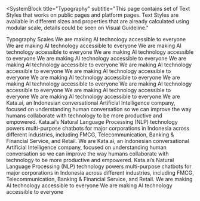 
<Meta title="Foundations/Typography" />

<SystemBlock
  title="Typography"
  subtitle="This page contains set of Text Styles that works on public pages and platform pages. Text Styles are available in different sizes and properties that are already calculated using modular scale, details could be seen on Visual Guideline."
>
  <Stack spacing="xl">
    <SystemSubheading>Typography Scales</SystemSubheading>
    <ComponentBlock title="Heading" withBackground>
      <Stack spacing="md">
        <Heading scale={900}>We are making AI technology accessible to everyone</Heading>
        <Heading scale={800}>We are making AI technology accessible to everyone</Heading>
        <Heading scale={700}>We are making AI technology accessible to everyone</Heading>
        <Heading scale={600}>We are making AI technology accessible to everyone</Heading>
        <Heading scale={500}>We are making AI technology accessible to everyone</Heading>
        <Heading scale={400}>We are making AI technology accessible to everyone</Heading>
        <Heading scale={300}>We are making AI technology accessible to everyone</Heading>
        <Heading scale={200}>We are making AI technology accessible to everyone</Heading>
        <Heading scale={100}>We are making AI technology accessible to everyone</Heading>
      </Stack>
    </ComponentBlock>
    <ComponentBlock title="Text" withBackground>
      <Stack spacing="md">
        <Text display="block" scale={500}>
          We are making AI technology accessible to everyone
        </Text>
        <Text display="block" scale={400}>
          We are making AI technology accessible to everyone
        </Text>
        <Text display="block" scale={300}>
          We are making AI technology accessible to everyone
        </Text>
        <Text display="block" scale={200}>
          We are making AI technology accessible to everyone
        </Text>
      </Stack>
    </ComponentBlock>
    <ComponentBlock title="Paragraph" withBackground>
      <Stack spacing="md">
        <Paragraph scale={400}>
          We are Kata.ai, an Indonesian conversational Artificial Intelligence company, focused on understanding human
          conversation so we can improve the way humans collaborate with technology to be more productive and empowered.
          Kata.ai’s Natural Language Processing (NLP) technology powers multi-purpose chatbots for major corporations in
          Indonesia across different industries, including FMCG, Telecommunication, Banking & Financial Service, and
          Retail.
        </Paragraph>
        <Paragraph scale={300}>
          We are Kata.ai, an Indonesian conversational Artificial Intelligence company, focused on understanding human
          conversation so we can improve the way humans collaborate with technology to be more productive and empowered.
          Kata.ai’s Natural Language Processing (NLP) technology powers multi-purpose chatbots for major corporations in
          Indonesia across different industries, including FMCG, Telecommunication, Banking & Financial Service, and
          Retail.
        </Paragraph>
      </Stack>
    </ComponentBlock>
    <ComponentBlock title="Anchor" withBackground>
      <Stack spacing="md">
        <Anchor
          display="block"
          scale={400}
          href="https://www.youtube.com/watch?v=wQ2YjYGqL8I"
          target="_blank"
          rel="noopener noreferrer"
        >
          We are making AI technology accessible to everyone
        </Anchor>
        <Anchor
          display="block"
          scale={300}
          href="https://www.youtube.com/watch?v=wQ2YjYGqL8I"
          target="_blank"
          rel="noopener noreferrer"
        >
          We are making AI technology accessible to everyone
        </Anchor>
      </Stack>
    </ComponentBlock>
  </Stack>
</SystemBlock>
